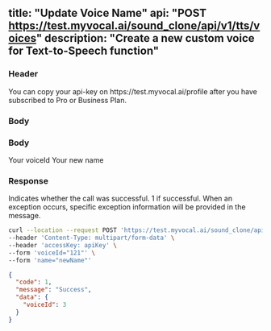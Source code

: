 
title: "Update Voice Name"
api: "POST https://test.myvocal.ai/sound_clone/api/v1/tts/voices"
description: "Create a new custom voice for Text-to-Speech function"
---

### Header
<ParamField header="accessKey"   type="string" required>
  You can copy your api-key on https://test.myvocal.ai/profile after you have subscribed to Pro or Business Plan.
</ParamField>

### Body

### Body

<ParamField body="voiceId" type="string" required>
  Your voiceId
</ParamField>
<ParamField body="name" type="string" required>
  Your new name
</ParamField>

### Response

<ResponseField name="code" type="number">
  Indicates whether the call was successful. 1 if successful.
</ResponseField>

<ResponseField name="message" type="string">
  When an exception occurs, specific exception information will be provided in the message.
</ResponseField>


<RequestExample>

```bash Example Request
curl --location --request POST 'https://test.myvocal.ai/sound_clone/api/v1/voices/rename/{voiceId}' \
--header 'Content-Type: multipart/form-data' \
--header 'accessKey: apiKey' \
--form 'voiceId="121"' \
--form 'name="newName"' 
```
</RequestExample>

<ResponseExample>

```json Response
{
  "code": 1,
  "message": "Success",
  "data": {
    "voiceId": 3
  }
}
```

</ResponseExample>
